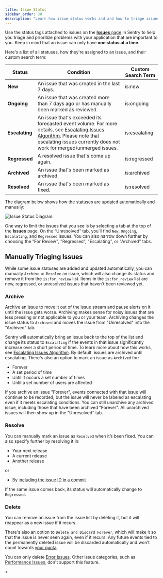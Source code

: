 ```yaml
---
title: Issue Status
sidebar_order: 30
description: "Learn how issue status works and and how to triage issues."
---
```


Use the status tags attached to issues on the [**Issues** page](https://sentry.io/issues/) in Sentry to help you triage and prioritize problems with your application that are important to you. Keep in mind that an issue can only have **one status at a time.**

Here's a list of all statuses, how they're assigned to an issue, and their custom search term:

| Status         | Condition                                                                                                                                                                                                            | Custom Search Term |
| -------------- | -------------------------------------------------------------------------------------------------------------------------------------------------------------------------------------------------------------------- | ------------------ |
| **New**        | An issue that was created in the last 7 days.                                                                                                                                                                        | is:new             |
| **Ongoing**    | An issue that was created more than 7 days ago or has manually been marked as reviewed.                                                                                                                              | is:ongoing         |
| **Escalating** | An issue that's exceeded its forecasted event volume. For more details, see [Escalating Issues Algorithm](escalating-issues). Please note that escalating issues currently does not work for merged/unmerged issues. | is:escalating      |
| **Regressed**  | A resolved issue that's come up again.                                                                                                                                                                               | is:regressed       |
| **Archived**   | An issue that's been marked as archived.                                                                                                                                                                             | is:archived        |
| **Resolved**   | An issue that's been marked as fixed.                                                                                                                                                                                | is:resolved        |

The diagram below shows how the statuses are updated automatically and manually:

![Issue Status Diagram](./img/issue_statuses.png)

One way to limit the issues that you see is by selecting a tab at the top of the **Issues** page. On the “Unresolved" tab, you'll find `New`, `Ongoing`, `Escalating`, and `Regressed` issues. You can also narrow down further by choosing the "For Review", "Regressed", "Escalating", or "Archived" tabs.

## Manually Triaging Issues

While some issue statuses are added and updated automatically, you can manually `Archive` or `Resolve` an issue, which will also change its status and remove it from the `is:for_review` list. Items in the `is:for_review` list are new, regressed, or unresolved issues that haven't been reviewed yet.

### Archive

Archive an issue to move it out of the issue stream and pause alerts on it until the issue gets worse. Archiving makes sense for noisy issues that are less pressing or not applicable to you or your team. Archiving changes the issue status to `Archived` and moves the issue from "Unresolved" into the "Archived" tab.

Sentry will automatically bring an issue back to the top of the list and change its status to `Escalating` if the events in that issue significantly increase over a short period of time. To learn more about how this works, see [Escalating Issues Algorithm](escalating-issues). By default, issues are archived until escalating. There's also an option to mark an issue as `Archived` for:

- Forever
- A set period of time
- Until it occurs a set number of times
- Until a set number of users are affected

If you archive an issue "Forever", events connected with that issue will continue to be recorded, but the issue will never be labeled as escalating even if it meets escalating conditions. You can still unarchive any archived issue, including those that have been archived "Forever". All unarchived issues will then show up in the "Unresolved" tab.

### Resolve

You can manually mark an issue as `Resolved` when it’s been fixed. You can also specify further by resolving it in:

- Your next release
- A current release
- Another release

or

- By [including the issue ID in a commit](/product/releases/associate-commits/?original_referrer=https%3A%2F%2Fdocs.sentry.io%2Fproduct%2Fissues%2Fstates-triage%2F#resolve-issues-by-commit)

If the same issue comes back, its status will automatically change to `Regressed`.

### Delete

You can remove an issue from the issue list by deleting it, but it will reappear as a new issue if it recurs.

There's also an option to `Delete and Discard Forever`, which will make it so that the issue is never seen again, even if it recurs. Any future events tied to the permanently deleted issue will be discarded automatically and won't count towards [your quota](/pricing/quotas/).

<Alert>

You can only delete [Error Issues](/product/issues/issue-details/error-issues/?original_referrer=https%3A%2F%2Fdocs.sentry.io%2Fproduct%2Fissues%2Fstates-triage%2F). Other issue categories, such as [Performance Issues](/product/issues/issue-details/performance-issues/?original_referrer=https%3A%2F%2Fdocs.sentry.io%2Fproduct%2Fissues%2Fstates-triage%2F), don't support this feature.

</Alert>>
